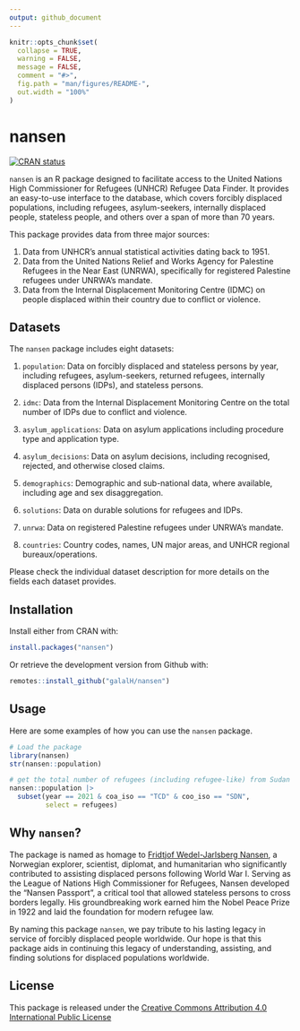 ```yaml
---
output: github_document
---
```


```r
knitr::opts_chunk$set(
  collapse = TRUE,
  warning = FALSE,
  message = FALSE,
  comment = "#>",
  fig.path = "man/figures/README-",
  out.width = "100%"
)
```

# nansen

[![CRAN status](https://www.r-pkg.org/badges/version/galalh)](https://cran.r-project.org/package=galalh)

`nansen` is an R package designed to facilitate access to the United Nations High Commissioner for Refugees (UNHCR) Refugee Data Finder. It provides an easy-to-use interface to the database, which covers forcibly displaced populations, including refugees, asylum-seekers, internally displaced people, stateless people, and others over a span of more than 70 years.

This package provides data from three major sources:

1. Data from UNHCR's annual statistical activities dating back to 1951.
2. Data from the United Nations Relief and Works Agency for Palestine Refugees in the Near East (UNRWA), specifically for registered Palestine refugees under UNRWA’s mandate.
3. Data from the Internal Displacement Monitoring Centre (IDMC) on people displaced within their country due to conflict or violence.

## Datasets

The `nansen` package includes eight datasets:

1. `population`: Data on forcibly displaced and stateless persons by year, including refugees, asylum-seekers, returned refugees, internally displaced persons (IDPs), and stateless persons.

2. `idmc`: Data from the Internal Displacement Monitoring Centre on the total number of IDPs due to conflict and violence.

3. `asylum_applications`: Data on asylum applications including procedure type and application type.

4. `asylum_decisions`: Data on asylum decisions, including recognised, rejected, and otherwise closed claims.

5. `demographics`: Demographic and sub-national data, where available, including age and sex disaggregation.

6. `solutions`: Data on durable solutions for refugees and IDPs.

7. `unrwa`: Data on registered Palestine refugees under UNRWA’s mandate.

8. `countries`: Country codes, names, UN major areas, and UNHCR regional bureaux/operations.

Please check the individual dataset description for more details on the fields each dataset provides.

## Installation

Install either from CRAN with:

```r
install.packages("nansen")
```

Or retrieve the development version from Github with:

```r
remotes::install_github("galalH/nansen")
```

## Usage

Here are some examples of how you can use the `nansen` package.

```r
# Load the package
library(nansen)
str(nansen::population)

# get the total number of refugees (including refugee-like) from Sudan in Chad in 2021
nansen::population |>
  subset(year == 2021 & coa_iso == "TCD" & coo_iso == "SDN",
         select = refugees)
```

## Why `nansen`?

The package is named as homage to [Fridtjof Wedel-Jarlsberg Nansen](https://en.wikipedia.org/wiki/Fridtjof_Nansen), 
a Norwegian explorer, scientist, diplomat, and humanitarian who significantly contributed to assisting displaced persons following World War I. Serving as the League of Nations High Commissioner for Refugees, Nansen developed the "Nansen Passport", a critical tool that allowed stateless persons to cross borders legally. His groundbreaking work earned him the Nobel Peace Prize in 1922 and laid the foundation for modern refugee law.

By naming this package `nansen`, we pay tribute to his lasting legacy in service of forcibly displaced people worldwide. Our hope is that this package aids in continuing this legacy of understanding, assisting, and finding solutions for displaced populations worldwide.

## License

This package is released under the [Creative Commons Attribution 4.0 International Public License](https://creativecommons.org/licenses/by/4.0/legalcode)
